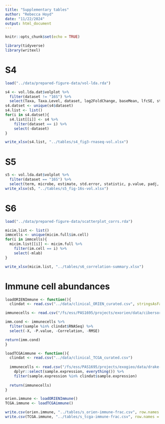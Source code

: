 ```yaml
---
title: "Supplementary tables"
author: "Rebecca Hoyd"
date: "11/22/2024"
output: html_document
---
```


```r
knitr::opts_chunk$set(echo = TRUE)

library(tidyverse)
library(writexl)
```

# S4

```r
load("../data/prepared-figure-data/vol-lda.rda")
```


```r
s4 <- vol.lda.dat$volplot %>%
  filter(dataset != "16S") %>%
  select(Taxa, Taxa.Level, dataset, log2FoldChange, baseMean, lfcSE, stat, pvalue, padj)
s4.datset <- unique(s4$dataset)
s4.list <- list()
for(i in s4.datset){
  s4.list[[i]] <- s4 %>%
    filter(dataset == i) %>%
    select(-dataset)
}

write_xlsx(s4.list, "../tables/s4_fig3-rnaseq-vol.xlsx")
```

# S5

```r
s5 <- vol.lda.dat$volplot %>%
  filter(dataset == "16S") %>%
  select(term, microbe, estimate, std.error, statistic, p.value, padj, l2fc)
write_xlsx(s5, "../tables/s5_fig-16s-vol.xlsx")
```

# S6

```r
load("../data/prepared-figure-data/scatterplot_corrs.rda")

micim.list <- list()
immcells <- unique(micim.full$im.cell)
for(i in immcells){
  micim.list[[i]] <- micim.full %>%
    filter(im.cell == i) %>%
    select(-mlab)
}

write_xlsx(micim.list, "../tables/s6_correlation-summary.xlsx")
```

# Immune cell abundances

```r
loadORIENImmune <- function(){
  clindat <- read.csv("../data/clinical_ORIEN_curated.csv", stringsAsFactors = F)

immunecells <- read.csv("/fs/ess/PAS1695/projects/exorien/data/cibersort/2022-03-16_immunecell_composition.csv", stringsAsFactors = F) 

imm.cond <- immunecells %>%
  filter(sample %in% clindat$RNASeq) %>%
  select(-X, -P.value, -Correlation, -RMSE)

return(imm.cond)
}

loadTCGAimmune <- function(){
  clindat <- read.csv("../data/clinical_TCGA_curated.csv")
  
  immunecells <- read.csv("/fs/ess/PAS1695/projects/exogieo/data/drake-output/2021-02-15_tcga_immune-cell-fractions.csv", stringsAsFactors = F) %>%
    dplyr::select(sample.expression, everything()) %>%
    filter(sample.expression %in% clindat$sample.expression)
  
  return(immunecells)
}

```

```r
orien.immune <- loadORIENImmune()
TCGA.immune <- loadTCGAimmune()

write.csv(orien.immune, "../tables/s_orien-immune-frac.csv", row.names = F)
write.csv(TCGA.immune, "../tables/s_tcga-immune-frac.csv", row.names = F)
```


